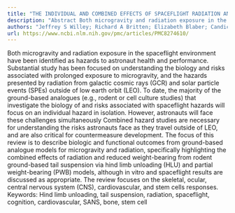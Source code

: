 ```yaml
---
title: "THE INDIVIDUAL AND COMBINED EFFECTS OF SPACEFLIGHT RADIATION AND MICROGRAVITY ON BIOLOGIC SYSTEMS AND FUNCTIONAL OUTCOMES"
description: "Abstract Both microgravity and radiation exposure in the spaceflight environment have been identified as hazards to astronaut health and performance. Substantial study has been focused on understandin..."
authors: "Jeffrey S Willey; Richard A Britten; Elizabeth Blaber; Candice GT Tahimic; Jeffrey Chancellor; Marie Mortreux; Larry D Sanford; Angela J Kubik; Michael D Delp; Xiao Wen Mao"
url: https://www.ncbi.nlm.nih.gov/pmc/articles/PMC8274610/
---
```


Both microgravity and radiation exposure in the spaceflight environment have been identified as hazards to astronaut health and performance. Substantial study has been focused on understanding the biology and risks associated with prolonged exposure to microgravity, and the hazards presented by radiation from galactic cosmic rays (GCR) and solar particle events (SPEs) outside of low earth orbit (LEO). To date, the majority of the ground-based analogues (e.g., rodent or cell culture studies) that investigate the biology of and risks associated with spaceflight hazards will focus on an individual hazard in isolation. However, astronauts will face these challenges simultaneously Combined hazard studies are necessary for understanding the risks astronauts face as they travel outside of LEO, and are also critical for countermeasure development. The focus of this review is to describe biologic and functional outcomes from ground-based analogue models for microgravity and radiation, specifically highlighting the combined effects of radiation and reduced weight-bearing from rodent ground-based tail suspension via hind limb unloading (HLU) and partial weight-bearing (PWB) models, although in vitro and spaceflight results are discussed as appropriate. The review focuses on the skeletal, ocular, central nervous system (CNS), cardiovascular, and stem cells responses. Keywords: Hind limb unloading, tail suspension, radiation, spaceflight, cognition, cardiovascular, SANS, bone, stem cell
